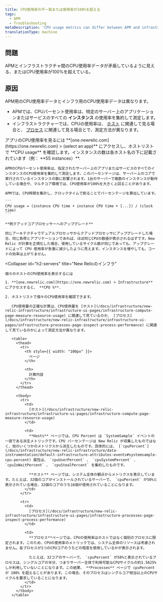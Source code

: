```yaml
---
title: CPU使用率の不一致または使用率が100%を超える
tags:
  - APM
  - Troubleshooting
metaDescription: 'CPU usage metrics can differ between APM and infrastructure. In infrastructure, CPU usage can exceed 100%.'
translationType: machine
---
```


## 問題

APMとインフラストラクチャ間のCPU使用率データが矛盾しているように見える、またはCPU使用率が100%を超えている。

## 原因

APM用のCPU使用率データとインフラ用のCPU使用率データは異なります。

* APMでは、CPUパーセント使用率は、特定のサーバー上のアプリケーションまたはサービスのすべての **インスタンス** の使用率を集約して測定します。
* インフラストラクチャーでは、CPUの使用率は、 [ホスト](/docs/infrastructure/infrastructure-ui-pages/infrastructure-ui/infrastructure-hosts-page/#system-tab) に関連して見る場合と、 [プロセス](/docs/infrastructure/infrastructure-ui-pages/infrastructure-ui/infrastructure-hosts-page/#processes-tab) に関連して見る場合とで、測定方法が異なります。

<CollapserGroup>
  <Collapser
    id="h2-apps"
    title="APM"
  >
    アプリのCPU使用率を見るには **[one.newrelic.com](https://one.newrelic.com) > (select an app)** にアクセスし、ホストリストで **CPU usage** を確認します。インスタンスの数は各ホスト名の下に記載されています（例： **55 instances）**.

    APMのCPUパーセント使用率は、指定されたサーバー上のアプリまたはサービスのすべてのインスタンスのCPU使用率を集約して測定します。このパーセンテージは、サーバー上のコアで実行されているインスタンスの数に影響されます。1台のサーバーで複数のインスタンスが動作している場合や、マルチコア環境では、CPU使用率が100%を大きく上回ることがあります。

    APMでは、CPU時間を集計し、クロックタイムで割ることでパーセンテージを算出しています。

    ```
    CPU usage = (instance CPU time + instance CPU time + [...]) / (clock time)
    ```

    **例クアッドコアプロセッサーへのアップグレード**

    同じアーキテクチャでデュアルプロセッサからクアッドプロセッサにアップグレードした場合、同じ負荷とアプリケーションであれば、ほぼ同じCPUの数値が表示されるはずです。New Relic が計算を正規化した場合、使用しているサイクル数が同じであっても、アップグレードによって CPU 使用率が急激に減少したように見えます。インスタンスを増やしても、コードの効率は上がりません。
  </Collapser>

  <Collapser
    id="h2-servers"
    title="New Relicのインフラ"
  >
    個々のホストのCPU使用率を表示するには

    1. **[one.newrelic.com](https://one.newrelic.com) > Infrastructure** にアクセスすると、 **CPU %**.

    2. ホストリストで個々のCPU使用率を確認できます。

       CPU使用量の正確な計算は、CPU使用量を [ホスト](/docs/infrastructure/new-relic-infrastructure/infrastructure-ui-pages/infrastructure-compute-page-measure-resource-usage) に関連して見ているのか、 [プロセス](/docs/infrastructure/new-relic-infrastructure/infrastructure-ui-pages/infrastructure-processes-page-inspect-process-performance) に関連して見ているのかによって測定方法が異なります。

       <table>
         <thead>
           <tr>
             <th style={{ width: "100px" }}>
               ページ
             </th>

             <th>
               計算内容
             </th>
           </tr>
         </thead>

         <tbody>
           <tr>
             <td>
               [ホスト](/docs/infrastructure/new-relic-infrastructure/infrastructure-ui-pages/infrastructure-compute-page-measure-resource-usage)
             </td>

             <td>
               **Hosts** ページでは、CPU Percent は `SystemSample` イベントの一部である派生メトリックです。CPU パーセンテージは New Relic が収集したものではなく、他のいくつかのメトリクスから派生したものです。具体的には、 [`cpuPercent`](/docs/infrastructure/new-relic-infrastructure/data-instrumentation/default-infrastructure-attributes-events#systemsample-cpu-percent) 属性は、 `cpuUserPercent` 、 `cpuSystemPercent` 、 `cpuIoWaitPercent` 、 `cpuStealPercent` を集約したものです。

               **ホスト** ページでは、システム全体の観点からメトリクスを表示しています。たとえば、32個のコアがインストールされているサーバーで、 `cpuPercent` が50%と表示されている場合、32個のコアのうち16個が使用されていることになります。
             </td>
           </tr>

           <tr>
             <td>
               [プロセス](/docs/infrastructure/new-relic-infrastructure/infrastructure-ui-pages/infrastructure-processes-page-inspect-process-performance)
             </td>

             <td>
               **プロセス**ページでは、CPUの使用率はホストではなく個別のプロセスに限定されます。このため、CPUの使用率のメトリックでは、システム全体のリソースは考慮されません。各プロセスが1つのCPUコアのうちどの程度を使用しているかが表示されます。

               たとえば、32コアのサーバーで、 `cpuPercent` が50%と表示されているプロセスは、シングルコアの半分、つまりサーバー全体で利用可能なCPUサイクルの約1.5625%しか利用していないことになります。この結果、 **Processes** ページで cpuPercent が 100% を超えることがあります。この場合、そのプロセスはシングルコア相当以上のCPUサイクルを要求していることになります。
             </td>
           </tr>
         </tbody>
       </table>
  </Collapser>
</CollapserGroup>
